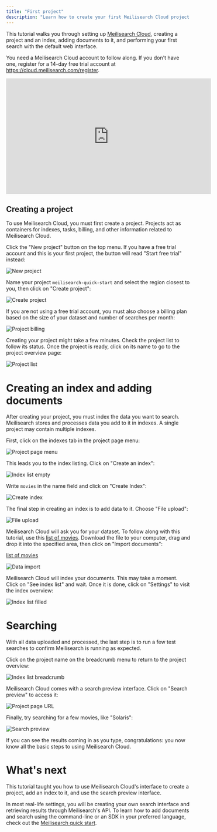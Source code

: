 ```yaml
---
title: "First project"
description: "Learn how to create your first Meilisearch Cloud project."
---
```


This tutorial walks you through setting up [Meilisearch Cloud](https://cloud.meilisearch.com), creating a project and an index, adding documents to it, and performing your first search with the default web interface.

You need a Meilisearch Cloud account to follow along. If you don't have one, register for a 14-day free trial account at https://cloud.meilisearch.com/register.

<iframe
  width="560"
  height="315"
  src="https://youtu.be/KK2rV7i4IdI"
  title="Getting started with Meilisearch Cloud"
  frameBorder="0"
  allow="accelerometer; autoplay; clipboard-write; encrypted-media; gyroscope; picture-in-picture; web-share"
  allowFullScreen
></iframe>

## Creating a project

To use Meilisearch Cloud, you must first create a project. Projects act as containers for indexes, tasks, billing, and other information related to Meilisearch Cloud.

Click the "New project" button on the top menu. If you have a free trial account and this is your first project, the button will read "Start free trial" instead:

![New project](/documentation/getting-started/first-project/1-new-project.avif)

Name your project `meilisearch-quick-start` and select the region closest to you, then click on "Create project":

![Create project](/documentation/getting-started/first-project/2-create-project.avif)

If you are not using a free trial account, you must also choose a billing plan based on the size of your dataset and number of searches per month:

![Project billing](/documentation/getting-started/first-project/3-project-billing.avif)

Creating your project might take a few minutes. Check the project list to follow its status. Once the project is ready, click on its name to go to the project overview page:

![Project list](/documentation/getting-started/first-project/4-project-list.avif)

# **Creating an index and adding documents**

After creating your project, you must index the data you want to search. Meilisearch stores and processes data you add to it in indexes. A single project may contain multiple indexes.

First, click on the indexes tab in the project page menu:

![Project page menu](/documentation/getting-started/first-project/5-project-page-menu-indexes.avif)

This leads you to the index listing. Click on "Create an index":

![Index list empty](/documentation/getting-started/first-project/6-index-list-empty.avif)

Write `movies` in the name field and click on "Create Index":

![Create index](/documentation/getting-started/first-project/7-create-index.avif)

The final step in creating an index is to add data to it. Choose "File upload":

![File upload](/documentation/getting-started/first-project/8-file-upload.avif)

Meilisearch Cloud will ask you for your dataset. To follow along with this tutorial, use this [list of movies](https://www.meilisearch.com/movies.json). Download the file to your computer, drag and drop it into the specified area, then click on "Import documents":

[list of movies](https://www.meilisearch.com/movies.json)

![Data import](/documentation/getting-started/first-project/9-data-import.avif)

Meilisearch Cloud will index your documents. This may take a moment. Click on "See index list" and wait. Once it is done, click on "Settings" to visit the index overview:

![Index list filled](/documentation/getting-started/first-project/10-index-list-filled.avif)

# **Searching**

With all data uploaded and processed, the last step is to run a few test searches to confirm Meilisearch is running as expected.

Click on the project name on the breadcrumb menu to return to the project overview:

![Index list breadcrumb](/documentation/getting-started/first-project/11-index-list-breadcrumb.avif)

Meilisearch Cloud comes with a search preview interface. Click on "Search preview" to access it:

![Project page URL](/documentation/getting-started/first-project/12-project-page-url.avif)

Finally, try searching for a few movies, like "Solaris":

![Search preview](/documentation/getting-started/first-project/13-search-preview.avif)

If you can see the results coming in as you type, congratulations: you now know all the basic steps to using Meilisearch Cloud.

# **What's next**

This tutorial taught you how to use Meilisearch Cloud's interface to create a project, add an index to it, and use the search preview interface.

In most real-life settings, you will be creating your own search interface and retrieving results through Meilisearch's API. To learn how to add documents and search using the command-line or an SDK in your preferred language, check out the [Meilisearch quick start](https://www.meilisearch.com/docs/learn/self_hosted/getting_started_with_self_hosted_meilisearch).

